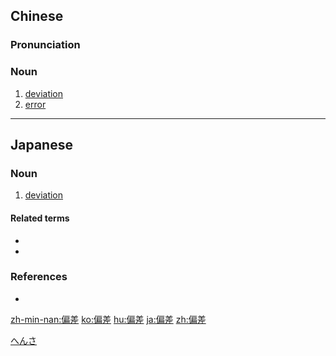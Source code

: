 ==Chinese==
{{zh-forms}}

===Pronunciation===
{{zh-pron
|m=piānchā
|c=pin1 caa1
|h=pfs=phiên-chhâ
|mn=phian-chha
|ma=Zh-piancha.ogg
|cat=n
}}

===Noun===
{{zh-noun}}

# [[deviation]]
# [[error]]

{{zh-cat|Advanced}}

----

==Japanese==
{{ja-kanjitab|へん|さ|yomi=on}}

===Noun===
{{ja-noun|へんさ}}

# {{lb|ja|statistics}} [[deviation]]

====Related terms====
* {{ja-r|偏差値|へんさち|gloss=deviation value}}
* {{ja-r|標準偏差|ひょうじゅんへんさ|gloss=standard deviation}}

===References===
* {{R:Shogakukan}}

[[Category:ja:Statistics|へんさ]]

[[zh-min-nan:偏差]]
[[ko:偏差]]
[[hu:偏差]]
[[ja:偏差]]
[[zh:偏差]]